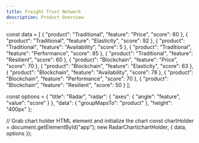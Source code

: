 ```yaml
---
title: Freight Trust Network
description: Product Overview
---
```




const data = [ { "product": "Traditional", "feature": "Price", "score": 60 }, { "product": "Traditional", "feature": "Elasticity", "score": 92 }, { "product": "Traditional", "feature": "Availability", "score": 5 }, { "product": "Traditional", "feature": "Performance", "score": 85 }, { "product": "Traditional", "feature": "Resilient", "score": 60 }, { "product": "Blockchain", "feature": "Price", "score": 70 }, { "product": "Blockchain", "feature": "Elasticity", "score": 63 }, { "product": "Blockchain", "feature": "Availability", "score": 78 }, { "product": "Blockchain", "feature": "Performance", "score": 70 }, { "product": "Blockchain", "feature": "Resilient", "score": 50 } ];

const options = { "title": "Radar", "radar": { "axes": { "angle": "feature", "value": "score" } }, "data": { "groupMapsTo": "product" }, "height": "400px" };

// Grab chart holder HTML element and initialize the chart const chartHolder = document.getElementById("app"); new RadarChart(chartHolder, { data, options });

